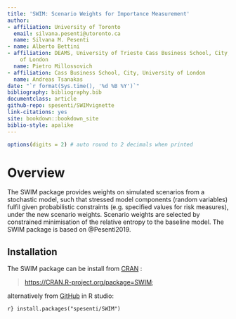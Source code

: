 ```yaml
---
title: 'SWIM: Scenario Weights for Importance Measurement'
author:
- affiliation: University of Toronto
  email: silvana.pesenti@utoronto.ca
  name: Silvana M. Pesenti
- name: Alberto Bettini
- affiliation: DEAMS, University of Trieste Cass Business School, City, University
    of London
  name: Pietro Millossovich
- affiliation: Cass Business School, City, University of London
  name: Andreas Tsanakas
date: "`r format(Sys.time(), '%d %B %Y')`"
bibliography: bibliography.bib
documentclass: article
github-repo: spesenti/SWIMvignette
link-citations: yes
site: bookdown::bookdown_site
biblio-style: apalike
---
```


``` r
options(digits = 2) # auto round to 2 decimals when printed
```

# Overview

The SWIM package provides weights on simulated scenarios from a
stochastic model, such that stressed model components (random variables)
fulfil given probabilistic constraints (e.g. specified values for risk
measures), under the new scenario weights. Scenario weights are selected
by constrained minimisation of the relative entropy to the baseline
model. The SWIM package is based on @Pesenti2019.


## Installation

The SWIM package can be install from [CRAN](https://CRAN.R-project.org/package=SWIM) :

> 
<https://CRAN.R-project.org/package=SWIM>;


alternatively from [GitHub](https://github.com/spesenti/SWIM) in R studio:


``` r}
install.packages("spesenti/SWIM")
```
